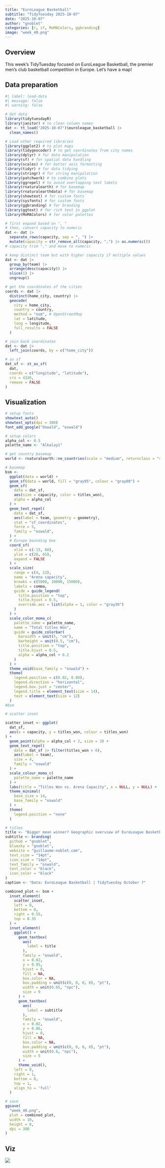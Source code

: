 ```yaml
---
title: "EuroLeague Basketball"
subtitle: "TidyTuesday 2025-10-07"
date: "2025-10-07"
author: "gnoblet"
categories: [r, sf, MoMAColors, ggbranding]
image: "week_40.png"
---
```


## Overview

This week's TidyTuesday focused on EuroLeague Basketball, the premier men’s club basketball competition in Europe. Let's have a map!

## Data preparation

```r
#| label: load-data
#| message: false
#| warning: false

# Get data
library(tidytuesdayR)
library(janitor) # to clean column names
dat <- tt_load("2025-10-07")$euroleague_basketball |>
  clean_names()

# Load other required libraries
library(ggplot2) # to plot maps
library(tidygeocoder) # to get coordinates from city names
library(dplyr) # for data manipulation
library(sf) # for spatial data handling
library(scales) # for better axis formatting
library(tidyr) # for data tidying
library(stringr) # for string manipulation
library(patchwork) # to combine plots
library(ggrepel) # to avoid overlapping text labels
library(rnaturalearth) # for basemap
library(rnaturalearthdata) # for basemap
library(showtext) # for custom fonts
library(sysfonts) # for custom fonts
library(ggbranding) # for branding
library(ggtext) # for rich text in ggplot
library(MoMAColors) # for color palettes

# first expand based on ", "
# then, convert capacity to numeric
dat <- dat |>
  separate_rows(capacity, sep = ", ") |>
  mutate(capacity = str_remove_all(capacity, ",") |> as.numeric())
# capacity trim "," and move to numeric

# keep distinct team but with higher capacity if multiple values
dat <- dat |>
  group_by(team) |>
  arrange(desc(capacity)) |>
  slice(1) |>
  ungroup()

# get the coordinates of the cities
coords <- dat |>
  distinct(home_city, country) |>
  geocode(
    city = home_city,
    country = country,
    method = "osm", # OpenStreetMap
    lat = latitude,
    long = longitude,
    full_results = FALSE
  )

# join back coordinates
dat <- dat |>
  left_join(coords, by = c("home_city"))

# as sf
dat_sf <- st_as_sf(
  dat,
  coords = c("longitude", "latitude"),
  crs = 4326,
  remove = FALSE
)
```


## Visualization

```r

# setup fonts
showtext_auto()
showtext_opts(dpi = 300)
font_add_google("Oswald", "oswald")

# setup colors
alpha_col <- 0.5
palette_name <- "Alkalay1"

# get country basemap
world <- rnaturalearth::ne_countries(scale = "medium", returnclass = "sf")

# basemap
bsm <-
  ggplot(data = world) +
  geom_sf(data = world, fill = "gray95", colour = "gray80") +
  geom_sf(
    data = dat_sf,
    aes(size = capacity, color = titles_won),
    alpha = alpha_col
  ) +
  geom_text_repel(
    data = dat_sf,
    aes(label = team, geometry = geometry),
    stat = "sf_coordinates",
    force = 5,
    family = "oswald",
  ) +
  # Europe bounding box
  coord_sf(
    xlim = c(-15, 60),
    ylim = c(20, 65),
    expand = FALSE
  ) +
  scale_size(
    range = c(4, 12),
    name = "Arena capacity",
    breaks = c(5000, 10000, 15000),
    labels = comma,
    guide = guide_legend(
      title.position = "top",
      title.hjust = 0.5,
      override.aes = list(alpha = 1, color = "gray30")
    )
  ) +
  scale_color_moma_c(
    palette_name = palette_name,
    name = "Total titles Won",
    guide = guide_colorbar(
      barwidth = unit(5, "cm"),
      barheight = unit(0.5, "cm"),
      title.position = "top",
      title.hjust = 0.5,
      alpha = alpha_col + 0.2
    )
  ) +
  theme_void(base_family = "oswald") +
  theme(
    legend.position = c(0.82, 0.80),
    legend.direction = "horizontal",
    legend.box.just = "center",
    legend.title = element_text(size = 14),
    text = element_text(size = 12)
  )
#bsm

# scatter inset

scatter_inset <- ggplot(
  dat_sf,
  aes(x = capacity, y = titles_won, colour = titles_won)
) +
  geom_point(alpha = alpha_col + 2, size = 3) +
  geom_text_repel(
    data = dat_sf |> filter(titles_won > 0),
    aes(label = team),
    size = 4,
    family = "oswald"
  ) +
  scale_colour_moma_c(
    palette_name = palette_name
  ) +
  labs(title = "Titles Won vs. Arena Capacity", x = NULL, y = NULL) +
  theme_minimal(
    base_size = 14,
    base_family = "oswald"
  ) +
  theme(
    legend.position = "none"
  )

# titles
title <- "Bigger mean winner? Geographic overview of EuroLeague Basketball teams"
subtitle <- branding(
  github = "gnoblet",
  bluesky = "gnoblet",
  website = "guillaume-noblet.com",
  text_size = "14pt",
  icon_size = "14pt",
  text_family = "oswald",
  text_color = "black",
  icon_color = "black"
)
caption <- "Data: EuroLeague Basketball | TidyTuesday October 7"

combined_plot <- bsm +
  inset_element(
    scatter_inset,
    left = 0,
    bottom = 0,
    right = 0.55,
    top = 0.35
  ) +
  inset_element(
    ggplot() +
      geom_textbox(
        aes(
          label = title
        ),
        family = "oswald",
        x = 0.02,
        y = 0.95,
        hjust = 0,
        fill = NA,
        box.color = NA,
        box.padding = unit(c(0, 0, 0, 0), "pt"),
        width = unit(0.65, "npc"),
        size = 9
      ) +
      geom_textbox(
        aes(
          label = subtitle
        ),
        family = "oswald",
        x = 0.02,
        y = 0.86,
        hjust = 0,
        fill = NA,
        box.color = NA,
        box.padding = unit(c(0, 0, 0, 0), "pt"),
        width = unit(0.6, "npc"),
        size = 5
      ) +
      theme_void(),
    left = 0,
    right = 1,
    bottom = 0,
    top = 1,
    align_to = 'full'
  )

# save
ggsave(
  "week_40.png",
  plot = combined_plot,
  width = 10,
  height = 8,
  dpi = 300
)
```

## Viz

![](week_40.png)

